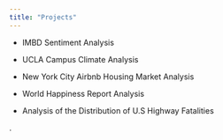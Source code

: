 ```yaml
---
title: "Projects"
---
```


- IMBD Sentiment Analysis

- UCLA Campus Climate Analysis

- New York City Airbnb Housing Market Analysis

- World Happiness Report Analysis

- Analysis of the Distribution of U.S Highway Fatalities

. 